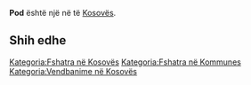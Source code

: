 {{Fshat në Kosovës
 | Emri                = Pod
| srp_N_name = Pod
| srp_N_FULL_NAME_RO = Pod
| srp_N_FULL_NAME_ND_RO = Pod
| srp_N_SORT_NAME_RG = POD
| srp_N_FULL_NAME_RG = Pod
| srp_N_FULL_NAME_ND_RG = Pod

 | Emri (Rasa dhanore) = 
 | Figura              = 
 | Shteti              = Kosovo
 | Komuna              = 
 | Kodi postar         = 
 | Sipërfaqja          = 

 | Popullsia           = 

 | Regj. i popullsisë  = 
 | Dend. e popullsisë  = 
 | Faqja zyrtare       = 
 <!--- Koordinatat ----> 
 | Gjerësia            = 42.646667
 | Gjatësia            = 20.233056
 | Lartësia            = 
}}
'''Pod''' është një [[]] në [[]] të [[Kosovës]].

<!-- == Gjeografia == -->
<!-- == Historia == -->
<!-- == Demografia == -->
== Shih edhe ==
{{Komuna }}
{{Kosovo-Administrata-Cung}}

[[Kategoria:Fshatra në Kosovës]]
[[Kategoria:Fshatra në Kommunes ]]
[[Kategoria:Vendbanime në Kosovës]]